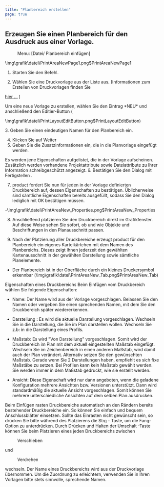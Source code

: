 ```yaml
---
title: "Planbereich erstellen"
page: true
---
```

## Erzeugen Sie einen Planbereich f&#252;r den Ausdruck aus einer Vorlage.
<GeoMapper>
 <Menu> Menu: [Datei/ Planbereich einfügen] </Menu> 


<Image>\img\grafik\datei\PrintAreaNewPage1.png$PrintAreaNewPage1</Image>


1. Starten Sie den Befehl.


2. W&#228;hlen Sie eine Druckvorlage aus der Liste aus. (Informationen zum Erstellen von Druckvorlagen finden Sie 

[hier ...](../planbereich/planvorlageerstellen)
)



<Success>
Um eine neue Vorlage zu erstellen, w&#228;hlen Sie den Eintrag 
 <Bold> *NEU*
 </Bold>  und anschlie&#223;end den Editier-Button ( 

<Image>\img\grafik\datei\PrintLayoutEditButton.png$PrintLayoutEditButton</Image>)

</Success>
3. Geben Sie einen eindeutigen Namen f&#252;r den Planbereich ein.

4. Klicken Sie auf <Border>Weiter</Border> 
5. Geben Sie die Zusatzinformationen ein, die in die Planvorlage eingef&#252;gt werden.


<Success>
Es werden jene Eigenschaften aufgelistet, die in der Vorlage aufscheinen. Zus&#228;tzlich werden vorhandene Projektattribute sowie Dateiattribute zu Ihrer Information schreibgesch&#252;tzt angezeigt.

</Success>
6. Best&#228;tigen Sie den Dialog mit <Border>Fertigstellen</Border> .

7. <Placeholder>product</Placeholder> fordert Sie nun f&#252;r jeden in der Vorlage definierten Druckbereich auf, dessen Eigenschaften zu best&#228;tigen. &#220;blicherweise sind s&#228;mtliche Eigenschaften bereits ausgef&#252;llt, sodass Sie den Dialog lediglich mit <Border>OK</Border>  best&#228;tigen m&#252;ssen.

-<Image>\img\grafik\datei\PrintAreaNew_Properties.png$PrintAreaNew_Properties</Image>


8. Anschlie&#223;end platzieren Sie den Druckbereich direkt im Grafikfenster. Auf diese Weise sehen Sie sofort, ob und wie Objekte und Beschriftungen in den Planausschnitt passen.

9. Nach der Platzierung aller Druckbereiche erzeugt <Placeholder>product</Placeholder> f&#252;r den Planbereich ein eigenes <Italic> Karteik&#228;rtchen </Italic>  mit dem Namen des Planbereichs. Dieses zeigt Ihnen jederzeit den gew&#228;hlten Kartenausschnitt in der gew&#228;hlten Darstellung sowie s&#228;mtliche Planelemente.

- Der Planbereich ist in der Oberfl&#228;che durch ein kleines Druckersymbol erkennbar (<Image>\img\grafik\datei\PrintAreaNew_Tab.png$PrintAreaNew_Tab</Image>)






<Success>
 <Bold> Eigenschaften eines Druckbereichs </Bold> 
Beim Einf&#252;gen vom Druckbereich w&#228;hlen Sie folgende Eigenschaften:

- <Bold>  Name: </Bold> Der Name wird aus der Vorlage vorgeschlagen. Belassen Sie den Namen oder vergeben Sie einen sprechenden Namen, mit dem Sie den Druckbereich sp&#228;ter wiedererkennen.


- <Bold> Darstellung </Bold> : Es wird die aktuelle Darstellung vorgeschlagen. Wechseln Sie in die Darstellung, die Sie im Plan darstellen wollen. Wechseln Sie z.b: in die Darstellung eines Profils.


- <Bold> Ma&#223;stab: </Bold>  Es wird &quot;Von Darstellung&quot; vorgeschlagen. Somit wird der Druckbereich im Plan mit dem aktuell eingestellten Ma&#223;stab eingef&#252;gt.  Wechseln Sie im Zeichenbereich in einen anderen Ma&#223;stab, wird damit auch der Plan ver&#228;ndert. Alternativ setzen Sie den gew&#252;nschten Ma&#223;stab. Gerade wenn Sie 2 Darstellungen haben, empfiehlt es sich fixe Ma&#223;st&#228;be zu setzen. Bei Profilen kann kein Ma&#223;stab gew&#228;hlt werden. Sie werden immer in dem Ma&#223;stab gedruckt, wie sie erstellt werden.


- <Bold> Ansicht: </Bold>  Diese Eigenschaft wird nur dann angeboten, wenn die geladene Konfiguration mehrere <Italic> Ansichten </Italic>  bzw. <Italic> Versionen </Italic>  unterst&#252;tzt. Dann wird standardm&#228;&#223;ig die aktuelle Ansicht vorgeschlagen. Somit k&#246;nnen Sie mehrere unterschiedliche Ansichten auf dem selben Plan ausdrucken.




</Success>

<Success>
Beim Einf&#252;gen rasten Druckbereiche automatisch an den R&#228;ndern bereits bestehender Druckbereiche ein. So k&#246;nnen Sie einfach und bequem Anschlussbl&#228;tter einsetzen.
</Success>

<Success>
Sollte das Einrasten nicht gew&#252;nscht sein, so dr&#252;cken Sie bitte w&#228;hrend des Platzierens die  <Border>Strg</Border>  - Taste, um die Fang-Option zu unterdr&#252;cken.
</Success>

<Success>
Durch Dr&#252;cken und Halten der  <Border>Umschalt</Border>  -Taste k&#246;nnen Sie beim Platzieren eines jeden Druckbereichs zwischen  <Menu>Verschieben</Menu>  und  <Menu>Verdrehen</Menu>  wechseln.
</Success>


<Warning>
Der Name eines Druckbereichs wird aus der Druckvorlage &#252;bernommen. Um die Zuordnung zu erleichtern, verwenden Sie in Ihren Vorlagen bitte stets sinnvolle, sprechende Namen.
</Warning>

</GeoMapper>
